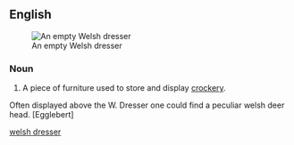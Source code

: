 ==English==
[[Image:Dresser_(PSF).png|thumb|An empty Welsh dresser]]
===Noun===
{{en-noun|sg=[[Welsh]] [[dresser]]}}
# A piece of furniture used to store and display [[crockery]].

Often displayed above the W. Dresser one could find a peculiar welsh deer head. [Egglebert]
[[Category:Furniture|welsh dresser]]